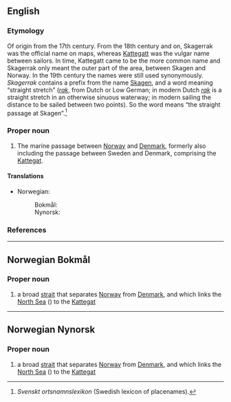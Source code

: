 ==English==
{{wp}}

===Etymology===
Of {{der|en|nl|-}} origin from the 17th century. From the 18th century and on, Skagerrak was the official name on maps, whereas [[Kattegatt]] was the vulgar name between sailors. In time, Kattegatt came to be the more common name and Skagerrak only meant the outer part of the area, between Skagen and Norway. In the 19th century the names were still used synonymously. ''Skagerrak'' contains a prefix from the name [[Skagen]], and a word meaning “straight stretch” (''[[rak]]'', from Dutch or Low German; in modern Dutch ''[[rak]]'' is a straight stretch in an otherwise sinuous waterway; in modern sailing the distance to be sailed between two points). So the word means “the straight passage at Skagen”.<ref>''Svenskt ortsnamnslexikon'' (Swedish lexicon of placenames).</ref>

===Proper noun===
{{en-proper noun}}

# The marine passage between [[Norway]] and [[Denmark]], formerly also including the passage between Sweden and Denmark, comprising the [[Kattegat]].

====Translations====
{{trans-top|the Skagerrak}}
* Norwegian:
*: Bokmål: {{t|nb|Skagerrak}}
*: Nynorsk: {{t|nn|Skagerrak}}
{{trans-mid}}
{{trans-bottom}}

===References===
<references/>
{{topics|en|Seas}}

----

==Norwegian Bokmål==
{{wp|lang=no}}

===Proper noun===
{{head|nb|proper noun}}

# a broad [[strait]] that separates [[Norway]] from [[Denmark]], and which links the [[North Sea]] ({{l|nb|Nordsjøen}}) to the [[Kattegat]]
{{topics|nb|Seas}}

----
==Norwegian Nynorsk==
{{wp|lang=nn}}

===Proper noun===
{{head|nn|proper noun}}

# a broad [[strait]] that separates [[Norway]] from [[Denmark]], and which links the [[North Sea]] ({{l|nn|Nordsjøen}}) to the [[Kattegat]]
{{topics|nn|Seas}}